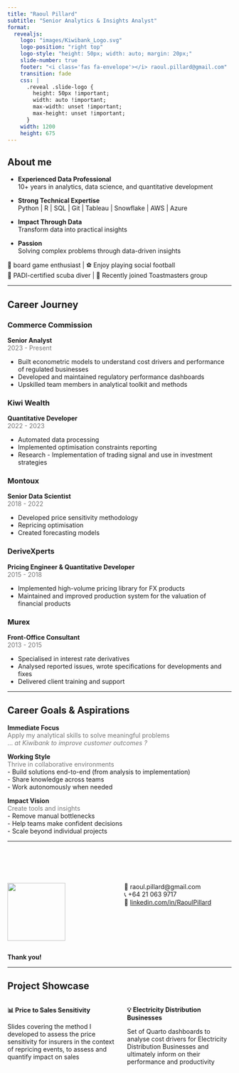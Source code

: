 ```yaml
---
title: "Raoul Pillard"
subtitle: "Senior Analytics & Insights Analyst"
format:
  revealjs:
    logo: "images/Kiwibank_Logo.svg"
    logo-position: "right top"
    logo-style: "height: 50px; width: auto; margin: 20px;"
    slide-number: true
    footer: "<i class='fas fa-envelope'></i> raoul.pillard@gmail.com"
    transition: fade
    css: |
      .reveal .slide-logo {
        height: 50px !important;
        width: auto !important;
        max-width: unset !important;
        max-height: unset !important;
      }
    width: 1200
    height: 675
---
```


## About me {.smaller}

  
- **Experienced Data Professional**  
  10+ years in analytics, data science, and quantitative development
  

- **Strong Technical Expertise**  
  Python | R | SQL | Git | Tableau | Snowflake | AWS | Azure
  

- **Impact Through Data**  
  Transform data into practical insights
  

- **Passion**  
  Solving complex problems through data-driven insights

::: {.fragment}
🎲 board game enthusiast | ⚽  Enjoy playing social football  
🤿 PADI-certified scuba diver | 🎤 Recently joined Toastmasters group  
:::

---

## Career Journey {.smaller}

::: {.panel-tabset}
### Commerce Commission  
**Senior Analyst**  
<span style="color: #777777;">2023 - Present</span>  

- Built econometric models to understand cost drivers and performance of regulated businesses 
- Developed and maintained regulatory performance dashboards  
- Upskilled team members in analytical toolkit and methods  

### Kiwi Wealth  
**Quantitative Developer**  
<span style="color: #777777;">2022 - 2023</span>  
  
- Automated data processing  
- Implemented optimisation constraints reporting  
- Research - Implementation of trading signal and use in investment strategies  

### Montoux  
**Senior Data Scientist**  
<span style="color: #777777;">2018 - 2022</span>  
  
- Developed price sensitivity methodology  
- Repricing optimisation  
- Created forecasting models  

### DeriveXperts  
**Pricing Engineer & Quantitative Developer**  
<span style="color: #777777;">2015 - 2018</span>  
  
- Implemented high-volume pricing library for FX products 
- Maintained and improved production system for the valuation of financial products

### Murex  
**Front-Office Consultant**    
<span style="color: #777777;">2013 - 2015</span>  
  
- Specialised in interest rate derivatives  
- Analysed reported issues, wrote specifications for developments and fixes  
- Delivered client training and support  
:::

---

## Career Goals & Aspirations {.smaller}

**Immediate Focus**  
<span style="color: #777777;">Apply my analytical skills to solve meaningful problems  
  ... *at Kiwibank to improve customer outcomes ?*</span>  

**Working Style**  
<span style="color: #777777;">Thrive in collaborative environments</span>  
- Build solutions end-to-end (from analysis to implementation)  
- Share knowledge across teams  
- Work autonomously when needed  

**Impact Vision**  
<span style="color: #777777;">Create tools and insights</span>  
- Remove manual bottlenecks  
- Help teams make confident decisions  
- Scale beyond individual projects  

---


<br><br><br>

:::: {.columns}

::: {.column width="50%"}
![](images/Kiwibank_Logo.svg){width=130px}  
:::
  
::: {.column width="50%"}  
📧 raoul.pillard@gmail.com  
📞 +64 21 063 9717  
🔗 [linkedin.com/in/RaoulPillard](https://linkedin.com/in/RaoulPillard)  

:::

::::

::: {.fragment}
**Thank you!** 
::::


---

## Project Showcase {.smaller}


::::: {.columns}

::: {.fragment}
:::: {.column}
**📊 Price to Sales Sensitivity**  

Slides covering the method I developed to assess the price sensitivity for insurers in the context of repricing events, to assess and quantify impact on sales
::::
:::

::: {.fragment}
:::: {.column}
**💡 Electricity Distribution Businesses **  

Set of Quarto dashboards to analyse cost drivers for Electricity Distribution Businesses and ultimately inform on their performance and productivity  
::::
::: 

:::::
